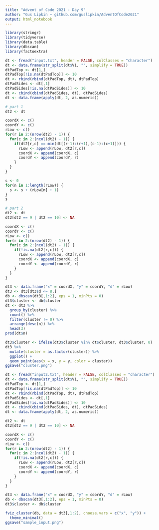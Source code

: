 ```yaml
---
title: "Advent of Code 2021 - Day 9"
author: "Gus Lipkin ~ github.com/guslipkin/AdventOfCode2021"
output: html_notebook
---
```


```r
library(stringr)
library(tidyverse)
library(data.table)
library(dbscan)
library(factoextra)

dt <- fread("input.txt", header = FALSE, colClasses = "character")
dt <- data.frame(str_split(dt$V1, "", simplify = TRUE))
dtPadTop <- dt[1,]
dtPadTop[!is.na(dtPadTop)] <- 10
dt <- rbind(rbind(dtPadTop, dt), dtPadTop)
dtPadSides <- dt[,1]
dtPadSides[!is.na(dtPadSides)] <- 10
dt <- cbind(cbind(dtPadSides, dt), dtPadSides)
dt <- data.frame(apply(dt, 2, as.numeric))
```


```r
# part 1
dt2 <- dt

coordX <- c()
coordY <- c()
rLow <- c()
for(r in 2:(nrow(dt2) - 1)) {
  for(c in 2:(ncol(dt2) - 1)) {
    if(dt2[r,c] == min(dt[(r-1):(r+1),(c-1):(c+1)])) {
      rLow <- append(rLow, dt2[r,c])
      coordX <- append(coordX, c)
      coordY <- append(coordY, r)
    }
  }
}

s <- 0
for(n in 1:length(rLow)) {
  s <- s + (rLow[n] + 1)
}
s
```

```r
# part 2
dt2 <- dt
dt2[dt2 == 9 | dt2 == 10] <- NA

coordX <- c()
coordY <- c()
rLow <- c()
for(r in 2:(nrow(dt2) - 1)) {
  for(c in 2:(ncol(dt2) - 1)) {
    if(!is.na(dt2[r,c])) {
      rLow <- append(rLow, dt2[r,c])
      coordX <- append(coordX, c)
      coordY <- append(coordY, r)
    }
  }
}

dt3 <- data.frame("x" = coordX, "y" = coordY, "d" = rLow)
dt3 <- dt3[dt3$d <= 8,]
db <- dbscan(dt3[,1:2], eps = 1, minPts = 0)
dt3$cluster <- db$cluster
dt <- dt3 %>%
  group_by(cluster) %>%
  count() %>%
  filter(cluster != 0) %>%
  arrange(desc(n)) %>%
  head(3)
prod(dt$n)

dt3$cluster <- ifelse(dt3$cluster %in% dt$cluster, dt3$cluster, 0)
dt3 %>%
  mutate(cluster = as.factor(cluster)) %>%
  ggplot() +
  geom_point(aes(x = x, y = y, color = cluster))
ggsave("cluster.png")
```

```r
dt <- fread("input2.txt", header = FALSE, colClasses = "character")
dt <- data.frame(str_split(dt$V1, "", simplify = TRUE))
dtPadTop <- dt[1,]
dtPadTop[!is.na(dtPadTop)] <- 10
dt <- rbind(rbind(dtPadTop, dt), dtPadTop)
dtPadSides <- dt[,1]
dtPadSides[!is.na(dtPadSides)] <- 10
dt <- cbind(cbind(dtPadSides, dt), dtPadSides)
dt <- data.frame(apply(dt, 2, as.numeric))

dt2 <- dt
dt2[dt2 == 9 | dt2 == 10] <- NA

coordX <- c()
coordY <- c()
rLow <- c()
for(r in 2:(nrow(dt2) - 1)) {
  for(c in 2:(ncol(dt2) - 1)) {
    if(!is.na(dt2[r,c])) {
      rLow <- append(rLow, dt2[r,c])
      coordX <- append(coordX, c)
      coordY <- append(coordY, r)
    }
  }
}

dt3 <- data.frame("x" = coordX, "y" = coordY, "d" = rLow)
db <- dbscan(dt3[,1:2], eps = 1, minPts = 0)
dt3$cluster <- db$cluster

fviz_cluster(db, data = dt3[,1:2], choose.vars = c("x", "y")) +
  theme_minimal()
ggsave("sample_input.png")
```

